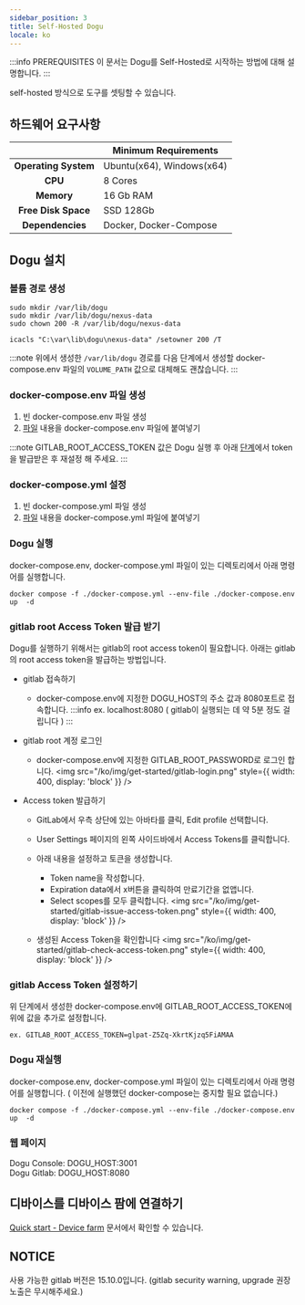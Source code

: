 ```yaml
---
sidebar_position: 3
title: Self-Hosted Dogu
locale: ko
---
```



:::info PREREQUISITES
이 문서는 Dogu를 Self-Hosted로 시작하는 방법에 대해 설명합니다.
:::

self-hosted 방식으로 도구를 셋팅할 수 있습니다.

## 하드웨어 요구사항

|                          | Minimum Requirements      |
| :----------------------: | ------------------------- |
| <b>Operating System</b>  | Ubuntu(x64), Windows(x64) |
|       <b> CPU </b>       | 8 Cores                   |
|     <b> Memory </b>      | 16 Gb RAM                 |
| <b> Free Disk Space </b> | SSD 128Gb                 |
|  <b> Dependencies </b>   | Docker, Docker-Compose    |

## Dogu 설치

### 볼륨 경로 생성

<Tabs groupId="os" defaultValue="linux">
<TabItem value="linux" label="Linux" default>

```
sudo mkdir /var/lib/dogu
sudo mkdir /var/lib/dogu/nexus-data
sudo chown 200 -R /var/lib/dogu/nexus-data
```

</TabItem>

<TabItem value="windows" label="Windows">

```
icacls "C:\var\lib\dogu\nexus-data" /setowner 200 /T
```

</TabItem>
</Tabs>

:::note
위에서 생성한 `/var/lib/dogu` 경로를
다음 단계에서 생성할 docker-compose.env 파일의 `VOLUME_PATH` 값으로 대체해도 괜찮습니다.
:::

### docker-compose.env 파일 생성

1. 빈 docker-compose.env 파일 생성
2. [파일](https://github.com/dogu-team/dogu/blob/main/docker-compose.env) 내용을 docker-compose.env 파일에 붙여넣기

:::note
GITLAB_ROOT_ACCESS_TOKEN 값은
Dogu 실행 후 아래 [단계](/self-hosted/get-started#gitlab-root-access-token-발급받기)에서 token을 발급받은 후 재설정 해 주세요.
:::

### docker-compose.yml 설정

1. 빈 docker-compose.yml 파일 생성
2. [파일](https://github.com/dogu-team/dogu/blob/main/docker-compose.yml) 내용을 docker-compose.yml 파일에 붙여넣기

### Dogu 실행

docker-compose.env, docker-compose.yml 파일이 있는 디렉토리에서 아래 명령어를 실행합니다.

```
docker compose -f ./docker-compose.yml --env-file ./docker-compose.env up  -d
```

### gitlab root Access Token 발급 받기

Dogu를 실행하기 위해서는 gitlab의 root access token이 필요합니다.
아래는 gitlab의 root access token을 발급하는 방법입니다.

- gitlab 접속하기
  - docker-compose.env에 지정한 DOGU_HOST의 주소 값과 8080포트로 접속합니다.
    :::info
    ex. localhost:8080 ( gitlab이 실행되는 데 약 5분 정도 걸립니다 )
    :::
- gitlab root 계정 로그인

  - docker-compose.env에 지정한 GITLAB_ROOT_PASSWORD로 로그인 합니다.
    <img
      src="/ko/img/get-started/gitlab-login.png"
      style={{ width: 400, display: 'block' }}
    />

- Access token 발급하기

  - GitLab에서 우측 상단에 있는 아바타를 클릭, Edit profile 선택합니다.
  - User Settings 페이지의 왼쪽 사이드바에서 Access Tokens를 클릭합니다.
  - 아래 내용을 설정하고 토큰을 생성합니다.

    - Token name을 작성합니다.
    - Expiration data에서 x버튼을 클릭하여 만료기간을 없앱니다.
    - Select scopes를 모두 클릭합니다.
      <img
        src="/ko/img/get-started/gitlab-issue-access-token.png"
        style={{ width: 400, display: 'block' }}
      />

  - 생성된 Access Token을 확인합니다
    <img
      src="/ko/img/get-started/gitlab-check-access-token.png"
      style={{ width: 400, display: 'block' }}
    />

### gitlab Access Token 설정하기

위 단계에서 생성한 docker-compose.env에 GITLAB_ROOT_ACCESS_TOKEN에 위에 값을 추가로 설정합니다.

```
ex. GITLAB_ROOT_ACCESS_TOKEN=glpat-Z5Zq-XkrtKjzq5FiAMAA
```

### Dogu 재실행

docker-compose.env, docker-compose.yml 파일이 있는 디렉토리에서 아래 명령어를 실행합니다. ( 이전에 실행했던 docker-compose는 중지할 필요 없습니다.)

```
docker compose -f ./docker-compose.yml --env-file ./docker-compose.env up  -d
```

### 웹 페이지

Dogu Console: DOGU_HOST:3001  
Dogu Gitlab: DOGU_HOST:8080

## 디바이스를 디바이스 팜에 연결하기

[Quick start - Device farm](/ko/get-started/device-farm) 문서에서 확인할 수 있습니다.

## NOTICE

사용 가능한 gitlab 버전은 15.10.0입니다. (gitlab security warning, upgrade 권장 노출은 무시해주세요.)
